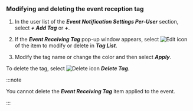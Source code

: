 ### Modifying and deleting the event reception tag

1.  In the user list of the **_Event Notification Settings Per-User_** section, select **_+ Add Tag_** or **_+_**.

2.  If the **_Event Receiving Tag_** pop-up window appears, select ![Edit icon](/img/ico-edit.svg) of the item to modify or delete in **_Tag List_**.

3.  Modify the tag name or change the color and then select **_Apply_**.

  To delete the tag, select ![Delete icon](/img/ico-trash-red.svg) **_Delete Tag_**.

:::note

You cannot delete the **_Event Receiving Tag_** item applied to the event.

:::
